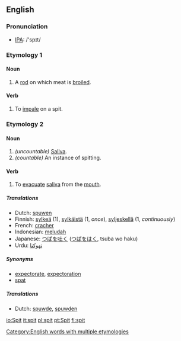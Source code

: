 ==English==
=== Pronunciation ===
*[[w:IPA|IPA]]: /'spɪt/

===Etymology 1===
==== Noun ====
{{en-noun|spit|spits}}
#A [[rod]] on which meat is [[broiled]].

====Verb====
{{en-verb|spit|spits|spitted|spitting}}
#To [[impale]] on a spit.

===Etymology 2===
====Noun====
{{en-noun|spit|spits}}
#''(uncountable)'' [[saliva|Saliva]].
#''(countable)'' An instance of spitting.

==== Verb ====
{{irregverb|'''to spit'''|'''[[spits]]'''|'''[[spat]]'''|'''[[spat]]'''|'''[[spitting]]'''}}

# To [[evacuate]] [[saliva]] from the [[mouth]].

===== Translations =====
*Dutch: [[spuwen]]
*Finnish: [[sylkeä]] (1), [[sylkäistä]] (1, ''once''), [[syljeskellä]] (1, ''continuously'')
*French: [[cracher]]
*Indonesian: [[ludah|meludah]]
*Japanese: [[つば]]を[[吐く]] ([[つば]]を[[はく]], tsuba wo haku)
*Urdu: [[تهوکنا]]

===== Synonyms =====
*[[expectorate]], [[expectoration]]
*[[spat]]

===== Translations =====
*Dutch: [[spuwde]], [[spuwden]]

[[Category:English words with multiple etymologies]]

[[io:Spit]]
[[it:spit]]
[[pl:spit]]
[[pt:Spit]]
[[fi:spit]]